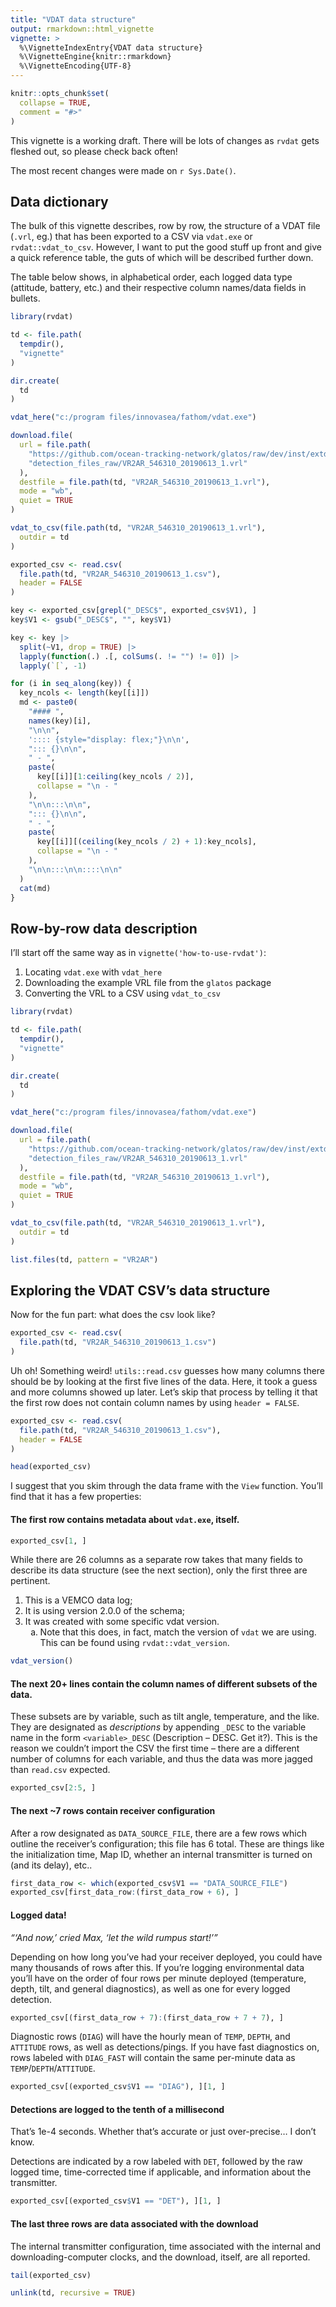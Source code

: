 ```yaml
---
title: "VDAT data structure"
output: rmarkdown::html_vignette
vignette: >
  %\VignetteIndexEntry{VDAT data structure}
  %\VignetteEngine{knitr::rmarkdown}
  %\VignetteEncoding{UTF-8}
---
```


```r
knitr::opts_chunk$set(
  collapse = TRUE,
  comment = "#>"
)
```

This vignette is a working draft. There will be lots of changes as `rvdat` gets fleshed out, so please check back often!

The most recent changes were made on `r Sys.Date()`.

## Data dictionary

The bulk of this vignette describes, row by row, the structure of a VDAT file (`.vrl`, eg.) that has been exported to a CSV via `vdat.exe` or `rvdat::vdat_to_csv`. However, I want to put the good stuff up front and give a quick reference table, the guts of which will be described further down.

The table below shows, in alphabetical order, each logged data type (attitude, battery, etc.) and their respective column names/data fields in bullets.

```r
library(rvdat)

td <- file.path(
  tempdir(),
  "vignette"
)

dir.create(
  td
)

vdat_here("c:/program files/innovasea/fathom/vdat.exe")

download.file(
  url = file.path(
    "https://github.com/ocean-tracking-network/glatos/raw/dev/inst/extdata",
    "detection_files_raw/VR2AR_546310_20190613_1.vrl"
  ),
  destfile = file.path(td, "VR2AR_546310_20190613_1.vrl"),
  mode = "wb",
  quiet = TRUE
)

vdat_to_csv(file.path(td, "VR2AR_546310_20190613_1.vrl"),
  outdir = td
)

exported_csv <- read.csv(
  file.path(td, "VR2AR_546310_20190613_1.csv"),
  header = FALSE
)
```

```r
key <- exported_csv[grepl("_DESC$", exported_csv$V1), ]
key$V1 <- gsub("_DESC$", "", key$V1)

key <- key |>
  split(~V1, drop = TRUE) |>
  lapply(function(.) .[, colSums(. != "") != 0]) |>
  lapply(`[`, -1)
```
```r
for (i in seq_along(key)) {
  key_ncols <- length(key[[i]])
  md <- paste0(
    "#### ",
    names(key)[i],
    "\n\n",
    ':::: {style="display: flex;"}\n\n',
    "::: {}\n\n",
    " - ",
    paste(
      key[[i]][1:ceiling(key_ncols / 2)],
      collapse = "\n - "
    ),
    "\n\n:::\n\n",
    "::: {}\n\n",
    " - ",
    paste(
      key[[i]][(ceiling(key_ncols / 2) + 1):key_ncols],
      collapse = "\n - "
    ),
    "\n\n:::\n\n::::\n\n"
  )
  cat(md)
}
```




## Row-by-row data description

I'll start off the same way as in `vignette('how-to-use-rvdat')`:

1.    Locating `vdat.exe` with `vdat_here`
2.    Downloading the example VRL file from the `glatos` package
3.    Converting the VRL to a CSV using `vdat_to_csv`

```r
library(rvdat)

td <- file.path(
  tempdir(),
  "vignette"
)

dir.create(
  td
)

vdat_here("c:/program files/innovasea/fathom/vdat.exe")

download.file(
  url = file.path(
    "https://github.com/ocean-tracking-network/glatos/raw/dev/inst/extdata",
    "detection_files_raw/VR2AR_546310_20190613_1.vrl"
  ),
  destfile = file.path(td, "VR2AR_546310_20190613_1.vrl"),
  mode = "wb",
  quiet = TRUE
)

vdat_to_csv(file.path(td, "VR2AR_546310_20190613_1.vrl"),
  outdir = td
)
```
```r
list.files(td, pattern = "VR2AR")
```

## Exploring the VDAT CSV's data structure

Now for the fun part: what does the csv look like?

```r
exported_csv <- read.csv(
  file.path(td, "VR2AR_546310_20190613_1.csv")
)
```

Uh oh! Something weird! `utils::read.csv` guesses how many columns there should be by looking at the first five lines of the data. Here, it took a guess and more columns showed up later. Let's skip that process by telling it that the first row does not contain column names by using `header = FALSE`.

```r
exported_csv <- read.csv(
  file.path(td, "VR2AR_546310_20190613_1.csv"),
  header = FALSE
)

head(exported_csv)
```

I suggest that you skim through the data frame with the `View` function. You'll find that it has a few properties:

#### The first row contains metadata about `vdat.exe`, itself.

```r
exported_csv[1, ]
```

While there are 26 columns as a separate row takes that many fields to describe its data structure (see the next section), only the first three are pertinent.

  1.    This is a VEMCO data log;
  2.    It is using version 2.0.0 of the schema;
  3.    It was created with some specific vdat version.
        a.   Note that this does, in fact, match the version of `vdat` we are using. This can be found using `rvdat::vdat_version`.

```r
vdat_version()
```


#### The next 20+ lines contain the column names of different subsets of the data.

These subsets are by variable, such as tilt angle, temperature, and the like. They are designated as *descriptions* by appending `_DESC` to the variable name in the form `<variable>_DESC` (Description -- DESC. Get it?). This is the reason we couldn't import the CSV the first time -- there are a different number of columns for each variable, and thus the data was more jagged than `read.csv` expected.

```r
exported_csv[2:5, ]
```

#### The next ~7 rows contain receiver configuration

After a row designated as `DATA_SOURCE_FILE`, there are a few rows which outline the receiver's configuration; this file has 6 total. These are things like the initialization time, Map ID, whether an internal transmitter is turned on (and its delay), etc..

```r
first_data_row <- which(exported_csv$V1 == "DATA_SOURCE_FILE")
exported_csv[first_data_row:(first_data_row + 6), ]
```

#### Logged data!

*"'And now, ' cried Max, 'let the wild rumpus start!'"*

Depending on how long you've had your receiver deployed, you could have many thousands of rows after this. If you're logging environmental data you'll have on the order of four rows per minute deployed (temperature, depth, tilt, and general diagnostics), as well as one for every logged detection.

```r
exported_csv[(first_data_row + 7):(first_data_row + 7 + 7), ]
```

Diagnostic rows (`DIAG`) will have the hourly mean of `TEMP`, `DEPTH`, and `ATTITUDE` rows, as well as detections/pings. If you have fast diagnostics on, rows labeled with `DIAG_FAST` will contain the same per-minute data as `TEMP`/`DEPTH`/`ATTITUDE`.

```r
exported_csv[(exported_csv$V1 == "DIAG"), ][1, ]
```

#### Detections are logged to the tenth of a millisecond

That's $1\text{e-}4$ seconds. Whether that's accurate or just over-precise... I don't know.

Detections are indicated by a row labeled with `DET`, followed by the raw logged time, time-corrected time if applicable, and information about the transmitter.

```r
exported_csv[(exported_csv$V1 == "DET"), ][1, ]
```
#### The last three rows are data associated with the download

The internal transmitter configuration, time associated with the internal and downloading-computer clocks, and the download, itself, are all reported.

```r
tail(exported_csv)
```


```r
unlink(td, recursive = TRUE)
```
